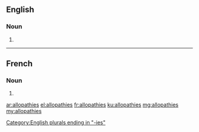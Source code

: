 ==English==

===Noun===
{{head|en|plural}}

# {{plural of|allopathy|lang=en|nocat=1}}

[[Category:English plurals ending in "-ies"]]

----

==French==

===Noun===
{{head|fr|plural}}

# {{plural of|allopathie|lang=fr|nocat=1}}

[[ar:allopathies]]
[[el:allopathies]]
[[fr:allopathies]]
[[ku:allopathies]]
[[mg:allopathies]]
[[my:allopathies]]